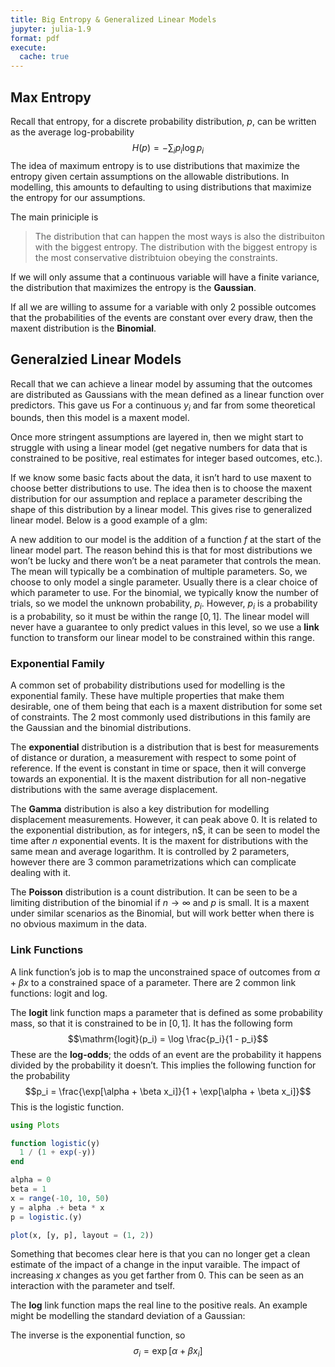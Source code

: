 ```yaml
---
title: Big Entropy & Generalized Linear Models
jupyter: julia-1.9
format: pdf
execute: 
  cache: true
---
```


## Max Entropy

Recall that entropy, for a discrete probability distribution, $p$,  can be written as the average 
log-probability
$$H(p) = -\sum_i p_i \log p_i$$
The idea of maximum entropy is to use distributions that maximize the entropy given certain 
assumptions on the allowable distributions. In modelling, this amounts to defaulting to using
distributions that maximize the entropy for our assumptions.

The main priniciple is 

> The distribution that can happen the most ways is also the distribuiton with the biggest entropy.
The distribution with the biggest entropy is the most conservative distribtuion obeying the 
constraints.

If we will only assume that a continuous variable will have a finite variance, the distribution that
maximizes the entropy is the **Gaussian**. 

If all we are willing to assume for a variable with only 2 possible outcomes that the probabilities
of  the events are constant over every draw, then the maxent distribution is the **Binomial**.

## Generalzied Linear Models

Recall that we can achieve a linear model by assuming that the outcomes are distributed as Gaussians
with the mean defined as a linear function over predictors. This gave us
\begin{align*}
y_i &\sim \mathrm{Normal}(\mu_i, \sigma) \\
\mu_i &= \alpha + \beta x_i
\end{align*}
For a continuous $y_i$ and far from some theoretical bounds, then this model is a maxent model.

Once more stringent assumptions are layered in, then we might start to struggle with using a linear
model (get negative numbers for data that is constrained to be positive, real estimates for 
integer based outcomes, etc.). 

If we know some basic facts about the data, it isn't hard to use maxent to choose better 
distributions to use. The idea then is to choose the maxent distribution for our assumption and 
replace a parameter describing the shape of this distribution by a linear model. This gives
rise to generalized linear model. Below is a good example of a glm:
\begin{align*}
y_i \sim \mathrm{Binomial}(n, p_i)\\
f(p_i) = \alpha + \beta (x_i - \bar{x})
\end{align*}

A new addition to our model is the addition of a function $f$ at the start of the linear model part.
The reason behind this is that for most distributions we won't be lucky and there won't be a neat
parameter that controls the mean. The mean will typically be a combination of multiple parameters.
So, we choose to only model a single parameter. Usually there is a clear choice of which parameter 
to use. For the binomial, we typically know the number of trials, so we model the unknown 
probability, $p_i$. However, $p_i$ is a probability is a probability, so it must be within the range
$[0,1]$. The linear model will never have a guarantee to only predict values in this level, so we
use a **link** function to transform our linear model to be constrained within this range.

### Exponential Family

A common set of probability distributions used for modelling is the exponential family. These have
multiple properties that make them desirable, one of them being that each is a maxent distribution
for some set of constraints. The 2 most commonly used distributions in this family are the Gaussian
and the binomial distributions. 

The **exponential** distribution is a distribution that is best for measurements of distance or 
duration, a measurement with respect to some point of reference. If the event is constant in time or
space, then it will converge towards an exponential. It is the maxent distribution for all 
non-negative distributions with the same average displacement. 

The **Gamma** distribution is also a key distribution for modelling displacement measurements. 
However, it can peak above 0. It is related to the exponential distribution, as for integers, n$, it 
can be seen to model the time after $n$ exponential events. It is the maxent for distributions with
the same mean and average logarithm. It is controlled by 2 parameters, however there are 3 common
parametrizations which can complicate dealing with it.

The **Poisson** distribution is a count distribution. It can be seen to be a limiting distribution
of the binomial if $n \to \infty$ and $p$ is small. It is a maxent under similar scenarios as the
Binomial, but will work better when there is no obvious maximum in the data.

### Link Functions

A link function's job is to map the unconstrained space of outcomes from $\alpha + \beta x$ to 
a constrained space of a parameter. There are 2 common link functions: logit and log. 

The **logit** link function maps a parameter that is defined as some probability mass, so that it is
constrained to be in $[0, 1]$. It has the following form
$$\mathrm{logit}(p_i) = \log \frac{p_i}{1 - p_i}$$
These are the **log-odds**; the odds of an event are the probability it happens divided by the 
probability it doesn't. This implies the following function for the probability
$$p_i = \frac{\exp[\alpha + \beta x_i]}{1 + \exp[\alpha + \beta x_i]}$$
This is the logistic function. 

```julia
using Plots

function logistic(y)
  1 / (1 + exp(-y))
end

alpha = 0
beta = 1
x = range(-10, 10, 50)
y = alpha .+ beta * x
p = logistic.(y)

plot(x, [y, p], layout = (1, 2))
```

Something that becomes clear here is that you can no longer get a clean estimate of the impact of
a change in the input varaible. The impact of increasing $x$ changes as you get farther from 0. This
can be seen as an interaction with the parameter and tself. 

The **log** link function maps the real line to the positive reals. An example might be modelling
the standard deviation of a Gaussian:
\begin{align*}
y_i &\sim \mathrm{Normal}(\mu, \sigma_i)\\
\log \sigma &= \alpha + \beta (x_i - \bar{x})
\end{align*}

The inverse is the exponential function, so 
$$\sigma_i = \exp[\alpha + \beta x_i]$$



